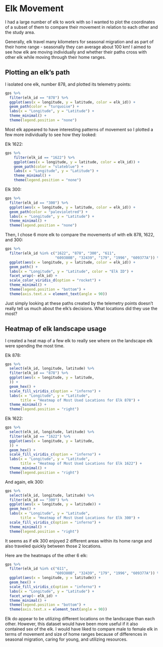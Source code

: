 # Elk Movement {#chapter4}

I had a large number of elk to work with so I wanted to plot the coordinates of a subset of them to compare their movement in relation to each other and the study area. 

Generally, elk travel many kilometers for seasonal migration and as part of their home range - seasonally they can average about 100 km! I aimed to see how elk are moving individually and whether their paths cross with other elk while moving through their home ranges.

## Plotting an elk's path

I isolated one elk, number 878, and plotted its telemetry points:
```r
gps %>% 
  filter(elk_id == "878") %>%
  ggplot(aes(x = longitude, y = latitude, color = elk_id)) +
  geom_path(color = "turquoise") +
  labs(x = "Longitude", y = "Latitude") +
  theme_minimal() +
  theme(legend.position = "none")
```

Most elk appeared to have interesting patterns of movement so I plotted a few more 
individually to see how they looked:

Elk 1622:
```r
gps %>% 
    filter(elk_id == "1622") %>%
    ggplot(aes(x = longitude, y = latitude, color = elk_id)) +
    geom_path(color = "slateblue") +
    labs(x = "Longitude", y = "Latitude") +
    theme_minimal() +
    theme(legend.position = "none")
```
  
Elk 300:

```r
gps %>% 
  filter(elk_id == "300") %>%
  ggplot(aes(x = longitude, y = latitude, color = elk_id)) +
  geom_path(color = "palevioletred") +
  labs(x = "Longitude", y = "Latitude") +
  theme_minimal() +
  theme(legend.position = "none")
```
  
Then, I chose 6 more elk to compare the movements of with elk 878, 1622, and 300:

```r
gps %>% 
  filter(elk_id %in% c("1622", "878", "300", "611", 
                       "609380B", "32439", "179", "1996", "609377A")) %>% 
  ggplot(aes(x = longitude, y = latitude, color = elk_id)) +
  geom_path() +
  labs(x = "Longitude", y = "Latitude", color = "Elk ID") +
  facet_wrap(~ elk_id) +
  scale_color_viridis_d(option = "rocket") + 
  theme_minimal() +
  theme(legend.position = "bottom") +
  theme(axis.text.x = element_text(angle = 90))
```

Just simply looking at these paths created by the telemetry points doesn't really tell us much about the elk's decisions. What locations did they use the most?

## Heatmap of elk landscape usage

I created a heat map of a few elk to really see where on the landscape elk were spending the most time. 

Elk 878:
```r
gps %>% 
  select(elk_id, longitude, latitude) %>% 
  filter(elk_id == "878") %>% 
  ggplot(aes(x = longitude, y = latitude,
  )) +
  geom_hex() +
  scale_fill_viridis_c(option = "inferno") +
  labs(x = "Longitude", y = "Latitude", 
       title = "Heatmap of Most Used Locations for Elk 878") +
  theme_minimal() +
  theme(legend.position = "right")
```

Elk 1622:
```r
gps %>% 
  select(elk_id, longitude, latitude) %>% 
  filter(elk_id == "1622") %>% 
  ggplot(aes(x = longitude, y = latitude,
  )) +
  geom_hex() +
  scale_fill_viridis_c(option = "inferno") +
  labs(x = "Longitude", y = "Latitude", 
       title = "Heatmap of Most Used Locations for Elk 1622") +
  theme_minimal() +
  theme(legend.position = "right")
```
  
And again, elk 300:
```r
gps %>% 
  select(elk_id, longitude, latitude) %>% 
  filter(elk_id == "300") %>% 
  ggplot(aes(x = longitude, y = latitude)) +
  geom_hex() +
  labs(x = "Longitude", y = "Latitude", 
       title = "Heatmap of Most Used Locations for Elk 300") +
  scale_fill_viridis_c(option = "inferno") +
  theme_minimal() +
  theme(legend.position = "right")

```

It seems as if elk 300 enjoyed 2 different areas within its home range and also traveled quickly between those 2 locations. 

  
Here are the heatmaps of the other 6 elk:
```r
gps %>% 
  filter(elk_id %in% c("611", 
                       "609380B", "32439", "179", "1996", "609377A")) %>% 
  ggplot(aes(x = longitude, y = latitude)) +
  geom_hex() +
  scale_fill_viridis_c(option = "inferno") + 
  labs(x = "Longitude", y = "Latitude") +
  facet_wrap(~ elk_id) +
  theme_minimal() +
  theme(legend.position = "bottom") +
  theme(axis.text.x = element_text(angle = 90))
```



Elk do appear to be utilizing different locations on the landscape than each other. However, this dataset would have been more useful if it also contained sex of the elk. I would have liked to compare male to female elk in terms of movement and size of home ranges because of differences in seasonal migration, caring for young, and utilizing resources. 